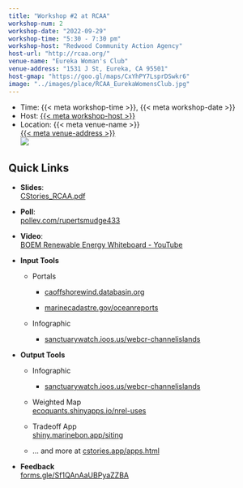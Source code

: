 ```yaml
---
title: "Workshop #2 at RCAA"
workshop-num: 2
workshop-date: "2022-09-29"
workshop-time: "5:30 - 7:30 pm"
workshop-host: "Redwood Community Action Agency"
host-url: "http://rcaa.org/"
venue-name: "Eureka Woman's Club"
venue-address: "1531 J St, Eureka, CA 95501"
host-gmap: "https://goo.gl/maps/CxYhPY7LsprDSwkr6"
image: "../images/place/RCAA_EurekaWomensClub.jpg"
---
```


- Time: {{< meta workshop-time >}}, {{< meta workshop-date >}}
- Host: [{{< meta workshop-host >}}]({{< meta host-url >}})
- Location: {{< meta venue-name >}}\
  [{{< meta venue-address >}}]({{< meta host-gmap >}})\
  ![](`r rmarkdown::metadata$image[1]`)

## Quick Links

-   **Slides**:\
    [CStories_RCAA.pdf](../files/CStories_RCAA.pdf)

-   **Poll**:\
    [pollev.com/rupertsmudge433](https://pollev.com/rupertsmudge433)

-   **Video**:\
    [BOEM Renewable Energy Whiteboard - YouTube](https://www.youtube.com/watch?v=GEAiyd4Yi5M&t=195s)

-   **Input Tools**

    -   Portals

        -   [caoffshorewind.databasin.org](https://caoffshorewind.databasin.org)

        -   [marinecadastre.gov/oceanreports](https://marinecadastre.gov/oceanreports)

    -   Infographic

        -   [sanctuarywatch.ioos.us/webcr-channelislands](https://sanctuarywatch.ioos.us/webcr-channelislands/)

-   **Output Tools**

    -   Infographic

        -   [sanctuarywatch.ioos.us/webcr-channelislands](https://sanctuarywatch.ioos.us/webcr-channelislands/)

    -   Weighted Map\
        [ecoquants.shinyapps.io/nrel-uses](https://ecoquants.shinyapps.io/nrel-uses)

    -   Tradeoff App\
        [shiny.marinebon.app/siting](https://shiny.marinebon.app/siting)
    
    - ... and more at [cstories.app/apps.html](https://cstories.app/apps.html)

-   **Feedback**\
    [forms.gle/Sf1QAnAaUBPyaZZBA](https://forms.gle/Sf1QAnAaUBPyaZZBA)
